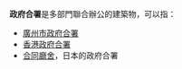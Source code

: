 '''政府合署'''是多部門聯合辦公的建築物，可以指：
* [[廣州市政府合署|廣州市政府合署]]
* [[香港政府合署|香港政府合署]]
* [[合同廳舍|合同廳舍]]，日本的政府合署

{{disambig|Cat=四字建築物消歧義}}